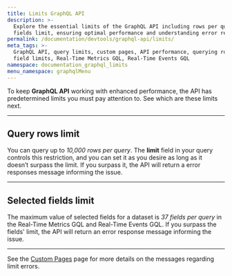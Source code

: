 ```yaml
---
title: Limits GraphQL API
description: >-
  Explore the essential limits of the GraphQL API including rows per query and
  fields limit, ensuring optimal performance and understanding error responses.
permalink: /documentation/devtools/graphql-api/limits/
meta_tags: >-
  GraphQL API, query limits, custom pages, API performance, querying rows,
  field limits, Real-Time Metrics GQL, Real-Time Events GQL
namespace: documentation_graphql_limits
menu_namespace: graphqlMenu
---
```


To keep **GraphQL API** working with enhanced performance, the API has predetermined limits you must pay attention to. See which are these limits next.

---

## Query rows limit

You can query up to *10,000 rows per query*. The **limit** field in your query controls this restriction, and you can set it as you desire as long as it doesn’t surpass the limit. If you surpass it, the API will return a error responses message informing the issue.

---

## Selected fields limit

The maximum value of selected fields for a dataset is *37 fields per query* in the Real-Time Metrics GQL and Real-Time Events GQL. If you surpass the fields' limit, the API will return an error response message informing the issue.

---

See the [Custom Pages](/en/documentation/devtools/graphql-api/error-responses/) page for more details on the messages regarding limit errors.




